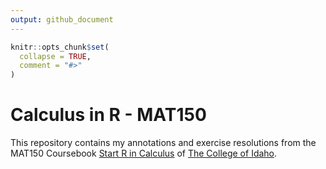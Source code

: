 ```yaml
---
output: github_document
---
```


<!-- README.md is generated from README.Rmd. Please edit that file -->

```r
knitr::opts_chunk$set(
  collapse = TRUE,
  comment = "#>"
)
```

# Calculus in R - MAT150

<!-- badges: start -->
<!-- badges: end -->

This repository contains my annotations and exercise resolutions from the MAT150 Coursebook [Start R in Calculus](https://webwork.collegeofidaho.edu/MAT150Resources/StartR-August-2012.pdf) of [The College of Idaho](https://www.collegeofidaho.edu/).
